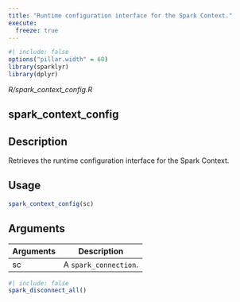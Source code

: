 ```yaml
---
title: "Runtime configuration interface for the Spark Context."
execute:
  freeze: true
---
```


```r
#| include: false
options("pillar.width" = 60)
library(sparklyr) 
library(dplyr)
```

*R/spark_context_config.R*

## spark_context_config

## Description
Retrieves the runtime configuration interface for the Spark Context. 


## Usage
```r
spark_context_config(sc) 
```

## Arguments
|Arguments|Description|
|---|---|
| sc | A `spark_connection`. |








```r
#| include: false
spark_disconnect_all()
```
